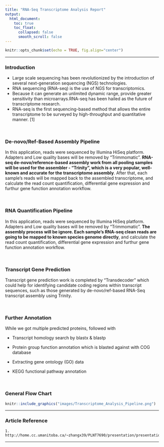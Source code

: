 ```yaml
---
title: "RNA-Seq Transcriptome Analysis Report"
output: 
  html_document:
    toc: true
    toc_float:
      collapsed: false
      smooth_scroll: false
---
```


```r
knitr::opts_chunk$set(echo = TRUE, fig.align="center")
```

***

### Introduction

- Large scale sequencing has been revolutionized by the introduction of several next-generation sequencing (NGS) technologies.
- RNA sequencing (RNA-seq) is the use of NGS for transcriptomics.
- Because it can generate an unlimited dynamic range, provide greater sensitivity than microarrays.RNA-seq has been hailed as the future of transcriptome research.
- RNA-seq is the first sequencing-based method that allows the entire transcriptome to be surveyed by high-throughput and quantitative manner. [1]

<br>

### De-novo/Ref-Based Assembly Pipeline

In this application, reads were sequenced by Illumina HiSeq platform. Adapters and Low quality bases will be removed by "Trimmomatic". **RNA-seq de-novo/reference-based assembly work from all pooling samples will be used for the assembler - "Trinity", which is a very popular, well-known and accurate for the transcriptome assembly**. After that, each sample's reads will be mapped back to the assembled transcriptome, and calculate the read count quantification, differential gene expression and furthur gene function annotation workflow.

<br>

### RNA Quantification Pipeline

In this application, reads were sequenced by Illumina HiSeq platform. Adapters and Low quality bases will be removed by "Trimmomatic". **The assembly process will be ignore. Each sample's RNA-seq clean reads are going to be mapped to known species genome directly**, and calculate the read count quantification, differential gene expression and furthur gene function annotation workflow.

<br>

### Transcript Gene Prediction
Transcript gene prediction work is completed by "Transdecoder" which could help for identifying candidate coding regions within transcript sequences, such as those generated by de-novo/ref-based RNA-Seq transcript assembly using Trinity.

<br>

### Further Annotation
While we got multiple predicted proteins, followed with

- Transcript homology search by blastx & blastp

- Protein group function annotation which is blasted against with COG database 

- Extracting gene ontology (GO) data 

- KEGG functional pathway annotation

<br>

### General Flow Chart
```r
knitr::include_graphics("images/Transcriptome_Analysis_Pipeline.png")
```

***

### Article Reference
```
1. http://home.cc.umanitoba.ca/~zhangx39/PLNT7690/presentation/presentation.html
```
***
